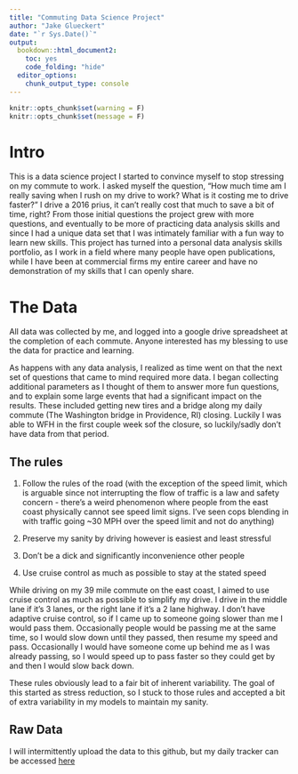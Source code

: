 ```yaml
---
title: "Commuting Data Science Project"
author: "Jake Glueckert"
date: "`r Sys.Date()`"
output:
  bookdown::html_document2:
    toc: yes
    code_folding: "hide"
  editor_options: 
    chunk_output_type: console
---
```


```r
knitr::opts_chunk$set(warning = F)
knitr::opts_chunk$set(message = F)
```

# Intro

This is a data science project I started to convince myself to stop stressing on my commute to work. I asked myself the question, "How much time am I really saving when I rush on my drive to work? What is it costing me to drive faster?" I drive a 2016 prius, it can't really cost that much to save a bit of time, right? From those initial questions the project grew with more questions, and eventually  to be more of practicing data analysis skills and since I had a unique data set that I was intimately familiar with a fun way to learn new skills. This project has turned into a personal data analysis skills portfolio, as I work in a field where many people have open publications, while I have been at commercial firms my entire career and have no demonstration of my skills that I can openly share.  

# The Data

All data was collected by me, and logged into a google drive spreadsheet at the completion of each commute. Anyone interested has my blessing to use the data for practice and learning.

As happens with any data analysis, I realized as time went on that the next set of questions that came to mind required more data. I began collecting additional parameters as I thought of them to answer more fun questions, and to explain some large events that had a significant impact on the results. These included getting new tires and a bridge along my daily commute (The Washington bridge in Providence, RI) closing. Luckily I was able to WFH in the first couple week sof the closure, so luckily/sadly don't have data from that period. 

## The rules

1. Follow the rules of the road (with the exception of the speed limit, which is arguable since not interrupting the flow of traffic is a law and safety concern - there's a weird phenomenon where people from the east coast physically cannot see speed limit signs. I've seen cops blending in with traffic going ~30 MPH over the speed limit and not do anything)

1. Preserve my sanity by driving however is easiest and least stressful

1. Don't be a dick and significantly inconvenience other people

1. Use cruise control as much as possible to stay at the stated speed

While driving on my 39 mile commute on the east coast, I aimed to use cruise control as much as possible to simplify my drive. I drive in the middle lane if it's 3 lanes, or the right lane if it's a 2 lane highway. I don't have adaptive cruise control, so if I came up to someone going slower than me I would pass them. Occasionally people would be passing me at the same time, so I would slow down until they passed, then resume my speed and pass. Occasionally I would have someone come up behind me as I was already passing, so I would speed up to pass faster so they could get by and then I would slow back down. 

These rules obviously lead to a fair bit of inherent variability. The goal of this started as stress reduction, so I stuck to those rules and accepted a bit of extra variability in my models to maintain my sanity. 

## Raw Data

I will intermittently upload the data to this github, but my daily tracker can be accessed [here](https://docs.google.com/spreadsheets/d/1HjWsuAeAIw3vRhwvQOpY1h-PCmE32JqtX_tgvplsVDQ/edit?usp=sharing)


